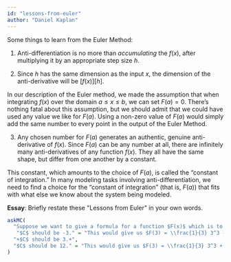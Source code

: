 ```yaml
---
id: "lessons-from-euler"
author: "Daniel Kaplan"
---
```


Some things to learn from the Euler Method:

1. Anti-differentiation is no more than *accumulating* the $f(x)$, after multiplying it by an appropriate step size $h$.

2. Since $h$ has the same dimension as the input $x$, the dimension of the anti-derivative will be [$f(x)$][$h$].

In our description of the Euler method, we made the assumption that when integrating $f(x)$ over the domain $a \leq x \leq b$, we can set $F(a) = 0$.  There's nothing fatal about this assumption, but we should admit that we could have used any value we like for $F(a)$. Using a non-zero value of $F(a)$ would simply add the same number to every point in the output of the Euler Method.

3. Any chosen number for $F(a)$ generates an authentic, genuine anti-derivative of $f(x)$. Since $F(a)$ can be any number at all, there are infinitely many anti-derivatives of any function $f(x)$. They all have the same shape, but differ from one another by a constant.

This constant, which amounts to the choice of $F(a)$, is called the "constant of integration." In many modeling tasks involving anti-differentiation, we need to find a choice for the "constant of integration" (that is, $F(a)$) that fits with what else we know about the system being modeled.

**Essay**: Briefly restate these \"Lessons from Euler\" in your own words.


```r
askMC(
  "Suppose we want to give a formula for a function $F(x)$ which is to be the anti-derivative of the function $f(x) \\equiv x^2$. We don't need the Euler method for this simple problem, the answer is $F(x) \\equiv \\frac{1}{3} x^3 + C$. We want to give the correct numeric value for $C$ so that $F(3) = 12$. What should $C$ be?",
   "$C$ should be -3." = "This would give us $F(3) = \\frac{1}{3} 3^3 - 3$, which is 6, not the $F(3) = 12$ asked for.",
  "+$C$ should be 3.+",
  "$C$ should be 12." = "This would give us $F(3) = \\frac{1}{3} 3^3 + 12$, which is 21, not the $F(3) = 12$ asked for."
)
```
